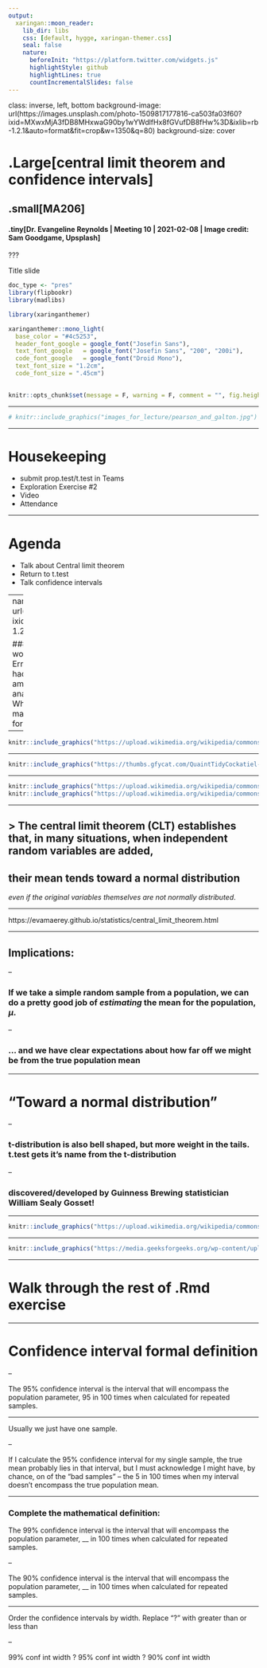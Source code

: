 ```yaml
---
output:
  xaringan::moon_reader:
    lib_dir: libs
    css: [default, hygge, xaringan-themer.css]
    seal: false
    nature:
      beforeInit: "https://platform.twitter.com/widgets.js"
      highlightStyle: github
      highlightLines: true
      countIncrementalSlides: false
---
```


class: inverse, left, bottom
background-image: url(https://images.unsplash.com/photo-1509817177816-ca503fa03f60?ixid=MXwxMjA3fDB8MHxwaG90by1wYWdlfHx8fGVufDB8fHw%3D&ixlib=rb-1.2.1&auto=format&fit=crop&w=1350&q=80)
background-size: cover

# .Large[central limit theorem and confidence intervals]

## .small[MA206]
#### .tiny[Dr. Evangeline Reynolds | Meeting 10 | 2021-02-08 | Image credit: Sam Goodgame, Upsplash]


???

Title slide



```r
doc_type <- "pres"
library(flipbookr)
library(madlibs)
```

```r
library(xaringanthemer)

xaringanthemer::mono_light(
  base_color = "#4c5253",
  header_font_google = google_font("Josefin Sans"),
  text_font_google   = google_font("Josefin Sans", "200", "200i"),
  code_font_google   = google_font("Droid Mono"),
  text_font_size = "1.2cm",
  code_font_size = ".45cm")
  
```

```r
knitr::opts_chunk$set(message = F, warning = F, comment = "", fig.height = 6, echo = F)
```


<!-- <img src="https://upload.wikimedia.org/wikipedia/commons/0/0e/Hinman_collator.jpg" width="150px"/> -->



---


```r
# knitr::include_graphics("images_for_lecture/pearson_and_galton.jpg")
```




---



# Housekeeping

  - submit prop.test/t.test in Teams
  - Exploration Exercise #2
  - Video
  - Attendance

---

# Agenda

  - Talk about Central limit theorem
  - Return to t.test
  - Talk confidence intervals




---
name: cosmic
class: inverse
background-image: url(https://images.unsplash.com/photo-1509817177816-ca503fa03f60?ixid=MXwxMjA3fDB8MHxwaG90by1wYWdlfHx8fGVufDB8fHw%3D&ixlib=rb-1.2.1&auto=format&fit=crop&w=1350&q=80)
background-size: cover

### I know of scarcely anything so apt to impress the imagination as the wonderful form of cosmic order expressed by the "Law of Frequency of Error". The law would have been personified by the Greeks and deified, if they had known of it. It reigns with serenity and in complete self-effacement, amidst the wildest confusion. The huger the mob, and the greater the apparent anarchy, the more perfect is its sway. It is the supreme law of Unreason. Whenever a large sample of chaotic elements are taken in hand and marshalled in the order of their magnitude, an unsuspected and most beautiful form of regularity proves to have been latent all along. - Galton

---

```r
knitr::include_graphics("https://upload.wikimedia.org/wikipedia/commons/thumb/b/be/Karl_Pearson%3B_Sir_Francis_Galton.jpg/800px-Karl_Pearson%3B_Sir_Francis_Galton.jpg")
```


---

```r
knitr::include_graphics("https://thumbs.gfycat.com/QuaintTidyCockatiel-size_restricted.gif")
```

---

```r
knitr::include_graphics("https://upload.wikimedia.org/wikipedia/commons/thumb/c/c1/Galton_box.jpg/800px-Galton_box.jpg")
knitr::include_graphics("https://upload.wikimedia.org/wikipedia/commons/b/bf/Galton-Brett.svg")
```


---

> The central limit theorem (CLT) establishes that, in many situations, when independent random variables are added, 
--
their mean tends **toward** a normal distribution
--
*even if the original variables themselves are not normally distributed*. 

---


https://evamaerey.github.io/statistics/central_limit_theorem.html

---

## Implications:

--

### If we take a simple random sample from a population, we can do a pretty good job of  *estimating* the mean for the population, $\mu$.

--

### ... and we have clear expectations about how far off we might be from the true population mean



---

# "Toward a normal distribution"

--

### t-distribution is also bell shaped, but more weight in the tails.  t.test gets it's name from the t-distribution

--

### discovered/developed by Guinness Brewing statistician William Sealy Gosset!

---


```r
knitr::include_graphics("https://upload.wikimedia.org/wikipedia/commons/4/42/William_Sealy_Gosset.jpg")
```


---



```r
knitr::include_graphics("https://media.geeksforgeeks.org/wp-content/uploads/20200525113955/f126.png")
```

---

# Walk through the rest of .Rmd exercise

---

# Confidence interval formal definition

--

The 95% confidence interval is the interval that will encompass the population parameter, 95 in 100 times when calculated for repeated samples.

---

Usually we just have one sample.  

--

If I calculate the 95% confidence interval for my single sample, the true mean probably lies in that interval, but I must acknowledge I might have, by chance, on of the "bad samples" -- the 5 in 100 times when my interval doesn't encompass the true population mean.

---

### Complete the mathematical definition:

The 99% confidence interval is the interval that will encompass the population parameter, __ in 100 times when calculated for repeated samples.

--

The 90% confidence interval is the interval that will encompass the population parameter, __ in 100 times when calculated for repeated samples.

---

Order the confidence intervals by width.  Replace "?" with greater than or less than

--

99% conf int width ? 95% conf int width ? 90% conf int width 

